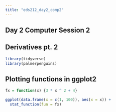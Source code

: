 ```yaml
---
title: "eds212_day2_comp2"
---
```


## Day 2 Computer Session 2

## Derivatives pt. 2

```r
library(tidyverse)
library(palmerpenguins)
```

## Plotting functions in ggplot2

```r
fx = function(x) {3 * x ^ 2 + 4}

ggplot(data.frame(x = c(1, 100)), aes(x = x)) + 
  stat_function(fun = fx)



```

